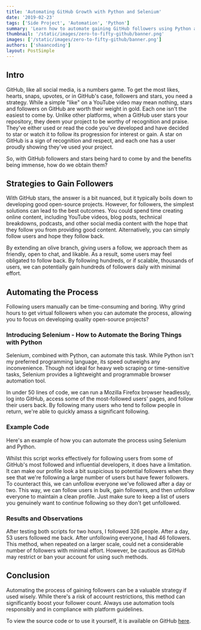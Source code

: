 ```yaml
---
title: 'Automating GitHub Growth with Python and Selenium'
date: '2019-02-23'
tags: ['Side Project', 'Automation', 'Python']
summary: 'Learn how to automate gaining GitHub followers using Python and Selenium, a beginner-friendly guide with practical outcomes.'
thumbnail: '/static/images/zero-to-fifty-github/banner.png'
images: ['/static/images/zero-to-fifty-github/banner.png']
authors: ['shaancoding']
layout: PostSimple
---
```


## Intro

GitHub, like all social media, is a numbers game. To get the most likes, hearts, snaps, upvotes, or in GitHub's case, followers and stars, you need a strategy. While a simple "like" on a YouTube video may mean nothing, stars and followers on GitHub are worth their weight in gold. Each one isn't the easiest to come by. Unlike other platforms, when a GitHub user stars your repository, they deem your project to be worthy of recognition and praise. They've either used or read the code you've developed and have decided to star or watch it to follow its progression for interest or gain. A star on GitHub is a sign of recognition and respect, and each one has a user proudly showing they've used your project.

So, with GitHub followers and stars being hard to come by and the benefits being immense, how do we obtain them?

## Strategies to Gain Followers

With GitHub stars, the answer is a bit nuanced, but it typically boils down to developing good open-source projects. However, for followers, the simplest solutions can lead to the best outcomes. You could spend time creating online content, including YouTube videos, blog posts, technical breakdowns, podcasts, and other social media content with the hope that they follow you from providing good content. Alternatively, you can simply follow users and hope they follow back.

By extending an olive branch, giving users a follow, we approach them as friendly, open to chat, and likable. As a result, some users may feel obligated to follow back. By following hundreds, or if scalable, thousands of users, we can potentially gain hundreds of followers daily with minimal effort.

## Automating the Process

Following users manually can be time-consuming and boring. Why grind hours to get virtual followers when you can automate the process, allowing you to focus on developing quality open-source projects?

### Introducing Selenium - How to Automate the Boring Things with Python

Selenium, combined with Python, can automate this task. While Python isn't my preferred programming language, its speed outweighs any inconvenience. Though not ideal for heavy web scraping or time-sensitive tasks, Selenium provides a lightweight and programmable browser automation tool.

In under 50 lines of code, we can run a Mozilla Firefox browser headlessly, log into GitHub, access some of the most-followed users' pages, and follow their users back. By following many users who tend to follow people in return, we're able to quickly amass a significant following.

<Box text="Warning: Automated following may result in account restrictions on GitHub. Use this method cautiously and at your own risk." type="warning" />

### Example Code

Here's an example of how you can automate the process using Selenium and Python.

<CodeBlock language="python" 
fileName="followBot.py"
src="zero-to-fifty-github/codeblock-one"
/>

Whilst this script works effectively for following users from some of GitHub's most followed and influential developers, it does have a limitation. It can make our profile look a bit suspicious to potential followers when they see that we're following a large number of users but have fewer followers. To counteract this, we can unfollow everyone we've followed after a day or two. This way, we can follow users in bulk, gain followers, and then unfollow everyone to maintain a clean profile. Just make sure to keep a list of users you genuinely want to continue following so they don't get unfollowed.

<CodeBlock language="python"
fileName="unfollowBot.py"
src="zero-to-fifty-github/codeblock-two"
/>

### Results and Observations

After testing both scripts for two hours, I followed 326 people. After a day, 53 users followed me back. After unfollowing everyone, I had 46 followers. This method, when repeated on a larger scale, could net a considerable number of followers with minimal effort. However, be cautious as GitHub may restrict or ban your account for using such methods.

## Conclusion

Automating the process of gaining followers can be a valuable strategy if used wisely. While there's a risk of account restrictions, this method can significantly boost your follower count. Always use automation tools responsibly and in compliance with platform guidelines.

To view the source code or to use it yourself, it is available on GitHub [here](https://github.com/ShaanCoding/githubFollowBot).